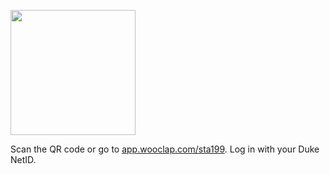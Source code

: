 ![](images/wooclap-qr.png){width="200" fig-align="center"}

::: small
Scan the QR code or go to [app.wooclap.com/sta199](https://app.wooclap.com/sta199). Log in with your Duke NetID.
:::
